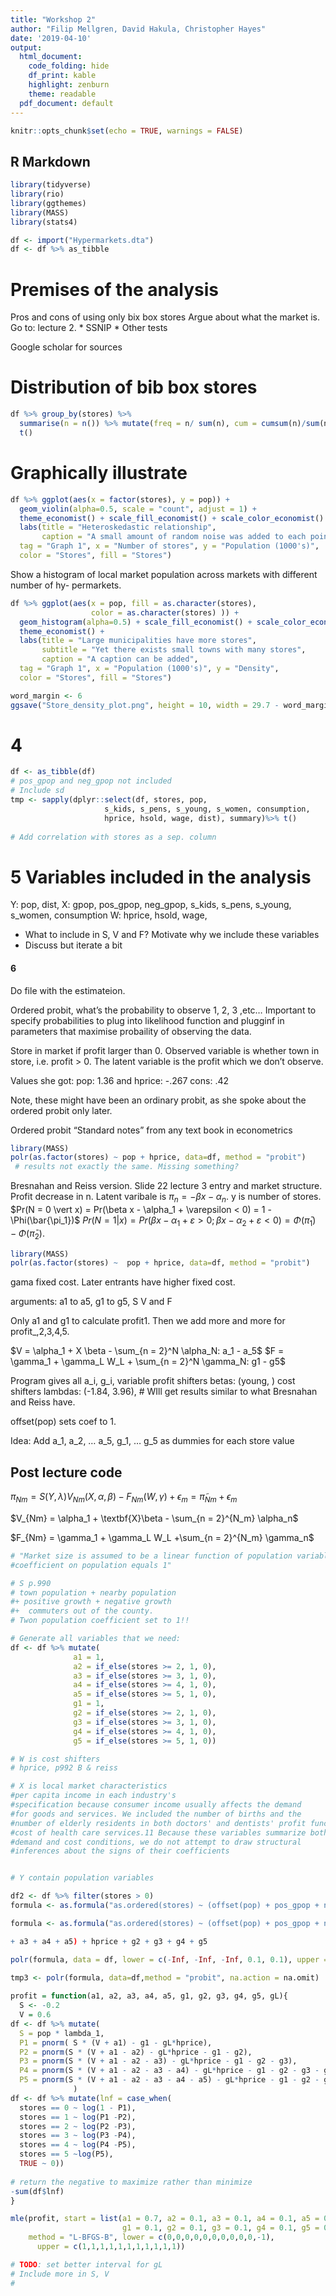 ```yaml
---
title: "Workshop 2"
author: "Filip Mellgren, David Hakula, Christopher Hayes"
date: '2019-04-10'
output:
  html_document:
    code_folding: hide
    df_print: kable
    highlight: zenburn
    theme: readable
  pdf_document: default
---
```


```r
knitr::opts_chunk$set(echo = TRUE, warnings = FALSE)
```

## R Markdown

```r
library(tidyverse)
library(rio)
library(ggthemes)
library(MASS)
library(stats4)

```

```r
df <- import("Hypermarkets.dta")
df <- df %>% as_tibble
```

# Premises of the analysis 
Pros and cons of using only bix box stores
Argue about what the market is. Go to: lecture 2.
* SSNIP
* Other tests

Google scholar for sources

# Distribution of bib box stores



```r
df %>% group_by(stores) %>% 
  summarise(n = n()) %>% mutate(freq = n/ sum(n), cum = cumsum(n)/sum(n)) %>%
  t()
```



# Graphically illustrate 

```r
df %>% ggplot(aes(x = factor(stores), y = pop)) +
  geom_violin(alpha=0.5, scale = "count", adjust = 1) +
  theme_economist() + scale_fill_economist() + scale_color_economist() +
  labs(title = "Heteroskedastic relationship", 
       caption = "A small amount of random noise was added to each point to better convey intuition about the conditional distribution",
  tag = "Graph 1", x = "Number of stores", y = "Population (1000's)", 
  color = "Stores", fill = "Stores")
```
Show a histogram of local market population across markets with different number of hy-
permarkets.
```r
df %>% ggplot(aes(x = pop, fill = as.character(stores),
                  color = as.character(stores) )) +
  geom_histogram(alpha=0.5) + scale_fill_economist() + scale_color_economist() +
  theme_economist() +
  labs(title = "Large municipalities have more stores", 
       subtitle = "Yet there exists small towns with many stores", 
       caption = "A caption can be added",
  tag = "Graph 1", x = "Population (1000's)", y = "Density", 
  color = "Stores", fill = "Stores")
```
```r
word_margin <- 6
ggsave("Store_density_plot.png", height = 10, width = 29.7 - word_margin, units = "cm")
```

# 4 
```r
df <- as_tibble(df)
# pos_gpop and neg_gpop not included
# Include sd
tmp <- sapply(dplyr::select(df, stores, pop,
                     s_kids, s_pens, s_young, s_women, consumption,
                     hprice, hsold, wage, dist), summary)%>% t()
 
# Add correlation with stores as a sep. column

```



# 5 Variables included in the analysis
Y: pop, dist, 
X: gpop, pos_gpop, neg_gpop, s_kids, s_pens, s_young, s_women, consumption
W: hprice, hsold, wage, 


* What to include in S, V and F? Motivate why we include these variables
* Discuss but iterate a bit 

#### 6
Do file with the estimateion.

Ordered probit, what's the probability to observe 1, 2, 3 ,etc...
Important to specify probabilities to plug into likelihood function and plugginf in parameters that maximise probaility of observing the data.

Store in market if profit larger than 0. Observed variable is whether town in store, i.e. profit > 0. The latent variable is the profit which we don't observe.

Values she got:
pop: 1.36 and hprice: -.267 cons: .42

Note, these might have been an ordinary probit, as she spoke about the ordered probit only later.

Ordered probit
"Standard notes" from any text book in econometrics
```r
library(MASS)
polr(as.factor(stores) ~ pop + hprice, data=df, method = "probit")
 # results not exactly the same. Missing something?
```
Bresnahan and Reiss version. Slide 22 lecture 3 entry and market structure.
Profit decrease in n. Latent varibale is $\pi_n = - \beta x - \alpha_n$. y is number of stores.
$Pr(N = 0 \vert x) = Pr(\beta x - \alpha_1 + \varepsilon < 0) = 1 - \Phi(\bar{\pi_1})$
$Pr(N = 1 \vert x) = Pr(\beta x - \alpha_1 + \varepsilon > 0; \beta x - \alpha_2 + \varepsilon < 0) = \Phi(\bar{\pi}_1) - \Phi(\bar{\pi}_2)$.
```r
library(MASS)
polr(as.factor(stores) ~  pop + hprice, data=df, method = "probit")
```

gama fixed cost. Later entrants have higher fixed cost. 

arguments: a1 to a5, g1 to g5, S V and F

Only a1 and g1 to calculate profit1. Then we add more and more for profit_,2,3,4,5.

$V = \alpha_1 + X \beta - \sum_{n = 2}^N \alpha_N: a_1 - a_5$
$F = \gamma_1 + \gamma_L W_L + \sum_{n = 2}^N \gamma_N: g1 - g5$

Program gives all a_i, g_i, variable profit shifters betas: (young, ) cost shifters lambdas: (-1.84, 3.96), 
# WIll get results similar to what Bresnahan and Reiss have.

offset(pop) sets coef to 1.

Idea: Add a_1, a_2, ... a_5, g_1, ... g_5 as dummies for each store value


## Post lecture code
$\pi_{Nm} = S(Y, \lambda) V_{Nm}(X, \alpha, \beta) - F_{Nm}(W, \gamma) + \epsilon_m = \tilde{\pi}_{Nm} + \epsilon_m$

$V_{Nm} = \alpha_1 + \textbf{X}\beta  - \sum_{n = 2}^{N_m} \alpha_n$

$F_{Nm} = \gamma_1 + \gamma_L W_L +\sum_{n = 2}^{N_m} \gamma_n$

```r
# "Market size is assumed to be a linear function of population variables, where the 
#coefficient on population equals 1"

# S p.990
# town population + nearby population
#+ positive growth + negative growth
#+  commuters out of the county. 
# Twon population coefficient set to 1!!

# Generate all variables that we need:
df <- df %>% mutate(
              a1 = 1,
              a2 = if_else(stores >= 2, 1, 0),
              a3 = if_else(stores >= 3, 1, 0),
              a4 = if_else(stores >= 4, 1, 0),
              a5 = if_else(stores >= 5, 1, 0),
              g1 = 1,
              g2 = if_else(stores >= 2, 1, 0),
              g3 = if_else(stores >= 3, 1, 0),
              g4 = if_else(stores >= 4, 1, 0),
              g5 = if_else(stores >= 5, 1, 0))

# W is cost shifters
# hprice, p992 B & reiss

# X is local market characteristics
#per capita income in each industry's
#specification because consumer income usually affects the demand
#for goods and services. We included the number of births and the
#number of elderly residents in both doctors' and dentists' profit functions to control for #demographic variation in the demand for and
#cost of health care services.11 Because these variables summarize both
#demand and cost conditions, we do not attempt to draw structural
#inferences about the signs of their coefficients


# Y contain population variables
```

```r

df2 <- df %>% filter(stores > 0)
formula <- as.formula("as.ordered(stores) ~ (offset(pop) + pos_gpop + neg_gpop):(a1 + wage + a2 + a3 + a4 + a5) + hprice + g2 + g3 + g4 + g5")

formula <- as.formula("as.ordered(stores) ~ (offset(pop) + pos_gpop + neg_gpop):(wage + a1 + a2 )")

+ a3 + a4 + a5) + hprice + g2 + g3 + g4 + g5

polr(formula, data = df, lower = c(-Inf, -Inf, -Inf, 0.1, 0.1), upper = c(Inf, Inf, Inf, 1.01,1))
  
tmp3 <- polr(formula, data=df,method = "probit", na.action = na.omit)
```
```r

profit = function(a1, a2, a3, a4, a5, g1, g2, g3, g4, g5, gL){
  S <- -0.2
  V = 0.6
df <- df %>% mutate(
  S = pop * lambda_1, 
  P1 = pnorm( S * (V + a1) - g1 - gL*hprice), 
  P2 = pnorm(S * (V + a1 - a2) - gL*hprice - g1 - g2), 
  P3 = pnorm(S * (V + a1 - a2 - a3) - gL*hprice - g1 - g2 - g3), 
  P4 = pnorm(S * (V + a1 - a2 - a3 - a4) - gL*hprice - g1 - g2 - g3 - g4),
  P5 = pnorm(S * (V + a1 - a2 - a3 - a4 - a5) - gL*hprice - g1 - g2 - g3 - g4 - g5)
              )
df <- df %>% mutate(lnf = case_when(
  stores == 0 ~ log(1 - P1),
  stores == 1 ~ log(P1 -P2),
  stores == 2 ~ log(P2 -P3),
  stores == 3 ~ log(P3 -P4),
  stores == 4 ~ log(P4 -P5),
  stores == 5 ~log(P5),
  TRUE ~ 0))
  
# return the negative to maximize rather than minimize
-sum(df$lnf)
}

mle(profit, start = list(a1 = 0.7, a2 = 0.1, a3 = 0.1, a4 = 0.1, a5 = 0.1,
                         g1 = 0.1, g2 = 0.1, g3 = 0.1, g4 = 0.1, g5 = 0.1, gL = 0.1), 
    method = "L-BFGS-B", lower = c(0,0,0,0,0,0,0,0,0,0,-1),
      upper = c(1,1,1,1,1,1,1,1,1,1,1))

# TODO: set better interval for gL
# Include more in S, V
# 

```




